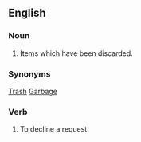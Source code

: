 ==English==
===Noun===

# Items which have been discarded.

===Synonyms===
[[Trash]]
[[Garbage]]

===Verb===

# To decline a request.